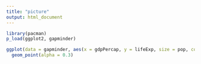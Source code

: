 ```yaml
---
title: "picture"
output: html_document
---
```



```r
library(pacman)
p_load(ggplot2, gapminder)
```

```r
ggplot(data = gapminder, aes(x = gdpPercap, y = lifeExp, size = pop, col = continent)) + 
  geom_point(alpha = 0.3)
```

